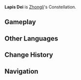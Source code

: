 {{Constellation Overview Infobox
|title     = Lapis Dei
|character = Zhongli
|meaning   = God's Stone
|quest     = Historia Antiqua
}}
'''Lapis Dei''' is [[Zhongli]]'s Constellation.

==Gameplay==
{{Constellation Table|Zhongli}}

==Other Languages==
{{Other Languages
|en      = Lapis Dei
|en_lang = la
|en_tl   = God's Stone
|zhs     = 岩王帝君座
|zhs_rm  = Yán Wáng Dìjūn Zuò
|zht     = 岩王帝君座
|zht_rm  = Yán Wáng Dìjūn Zuò
|zh_tl   = Rock King God Constellation
|ja      = 岩王帝君座
|ja_rm   = Gan'ou Teikun-Za
|ja_tl   = Rock King God Constellation
|ko      = 암왕제군자리
|ko_rm   = Am'wangjegun-jari
|ko_tl   = Rock King God Constellation
|es      = Lapis Dei
|fr      = Lapis Dei
|ru      = Властелин Камня
|ru_tl   = Lord of Stone
|th      = Lapis Dei
|vi      = {{tt|Nham Vương Đế Quân|岩王帝君}}
|vi_tl   = Rock King God{{Sino|vi|part=1}}
|de      = Lapis Dei
|id      = Lapis Dei
|pt      = Lapis Dei
}}

==Change History==
{{Change History|1.1}}

==Navigation==
{{Constellation Navbox}}